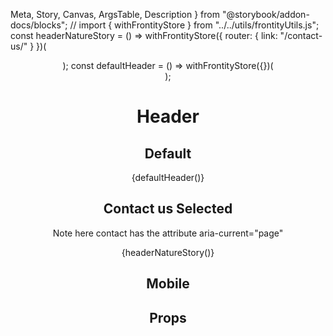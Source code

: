   Meta,
  Story,
  Canvas,
  ArgsTable,
  Description
} from "@storybook/addon-docs/blocks";
// import { withFrontityStore } from "../../utils/frontityUtils.js";
const headerNatureStory = () =>
  withFrontityStore({ router: { link: "/contact-us/" } })(<Header />);
const defaultHeader = () => withFrontityStore({})(<Header />);

<Meta title="packages/mars-theme/components/header" component={Header} />

# Header

<Description of={Header} />

## Default

<Canvas>
  <Story name="HeaderDefault">{defaultHeader()}</Story>
</Canvas>

## Contact us Selected

Note here contact has the attribute aria-current="page"

<Canvas>
  <Story name="HeaderNatureSelected">{headerNatureStory()}</Story>
</Canvas>

## Mobile

## Props

<ArgsTable of={Header} />
